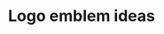 ---
title: Logo emblem ideas
published: 2024-04-13
description: ''
image: '0.png'
tags: [gd]
category: 'logos'
draft: false 
---